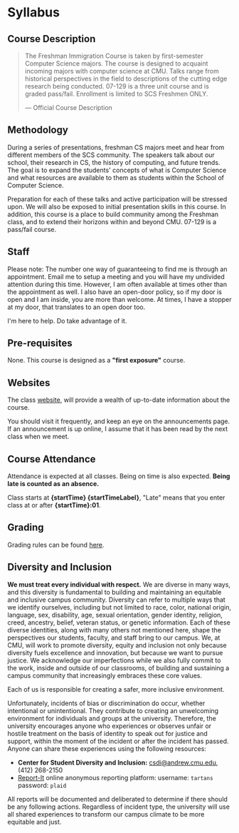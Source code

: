 

# Syllabus

## Course Description

> The Freshman Immigration Course is taken by first-semester Computer Science majors. 
> The course is designed to acquaint incoming majors with computer science at CMU. 
> Talks range from historical perspectives in the field to descriptions of the cutting edge research being conducted. 
> 07-129 is a three unit course and is graded pass/fail. Enrollment is limited to SCS Freshmen ONLY.
> 
> — Official Course Description

## Methodology

During a series of presentations, freshman CS majors meet and hear from different members of the SCS community. The speakers talk about our school, their research in CS, the history of computing, and future trends. The goal is to expand the students' concepts of what is Computer Science and what resources are available to them as students within the School of Computer Science.

Preparation for each of these talks and active participation will be stressed upon. We will also be exposed to initial presentation skills in this course. In addition, this course is a place to build community among the Freshman class, and to extend their horizons within and beyond CMU.
<Callout> 07-129 is a pass/fail course.</Callout>

## Staff

<Staff withCA={false}/>

Please note: The number one way of guaranteeing to find me is through an appointment. Email me to setup a meeting and you will have my undivided attention during this time. However, I am often available at times other than the appointment as well. I also have an open-door policy, so if my door is open and I am inside, you are more than welcome. At times, I have a stopper at my door, that translates to an open door too.

<Callout>I'm here to help. Do take advantage of it. </Callout>

## Pre-requisites

None. This course is designed as a **"first exposure"** course.

## Websites

The class [website](/), will provide a wealth of up-to-date information about the course.

You should visit it frequently, and keep an eye on the announcements page. If an announcement is up online, I assume that it has been read by the next class when we meet.

## Course Attendance

Attendance is expected at all classes. Being on time is also expected. **Being late is counted as an absence.**

<Callout type="error" emoji="️🚫">Class starts at **{startTime} {startTimeLabel}**, "Late" means that you enter class at or after **{startTime}:01**.</Callout>

## Grading

Grading rules can be found [here](/grading).

## Diversity and Inclusion

**We must treat every individual with respect.** We are diverse in many ways, and this diversity is fundamental to building and maintaining an equitable and inclusive campus community. Diversity can refer to multiple ways that we identify ourselves, including but not limited to race, color, national origin, language, sex, disability, age, sexual orientation, gender identity, religion, creed, ancestry, belief, veteran status, or genetic information. Each of these diverse identities, along with many others not mentioned here, shape the perspectives our students, faculty, and staff bring to our campus. We, at CMU, will work to promote diversity, equity and inclusion not only because diversity fuels excellence and innovation, but because we want to pursue justice. We acknowledge our imperfections while we also fully commit to the work, inside and outside of our classrooms, of building and sustaining a campus community that increasingly embraces these core values.

Each of us is responsible for creating a safer, more inclusive environment.

Unfortunately, incidents of bias or discrimination do occur, whether intentional or unintentional. They contribute to creating an unwelcoming environment for individuals and groups at the university. Therefore, the university encourages anyone who experiences or observes unfair or hostile treatment on the basis of identity to speak out for justice and support, within the moment of the incident or after the incident has passed. Anyone can share these experiences using the following resources:


- **Center for Student Diversity and Inclusion:** [csdi@andrew.cmu.edu](csdi@andrew.cmu.edu), (412) 268-2150
- [Report-It](https://www.reportit.net/) online anonymous reporting platform: username: `tartans` password: `plaid`

All reports will be documented and deliberated to determine if there should be any following actions. Regardless of incident type, the university will use all shared experiences to transform our campus climate to be more equitable and just.